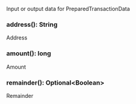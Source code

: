 Input or output data for PreparedTransactionData

### address(): String

Address

### amount(): long

Amount

### remainder(): Optional&lt;Boolean&gt;

Remainder
